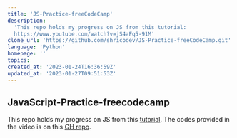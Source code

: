 ```yaml
---
title: 'JS-Practice-freeCodeCamp'
description:
  'This repo holds my progress on JS from this tutorial:
  https://www.youtube.com/watch?v=jS4aFq5-91M'
clone_url: 'https://github.com/shricodev/JS-Practice-freeCodeCamp.git'
language: 'Python'
homepage: ''
topics:
created_at: '2023-01-24T16:36:59Z'
updated_at: '2023-01-27T09:51:53Z'
---
```


## JavaScript-Practice-freecodecamp

This repo holds my progress on JS from this
[tutorial](https://www.youtube.com/watch?v=jS4aFq5-91M). The codes provided in
the video is on this [GH repo](https://github.com/scrimba/learn-javascript).
